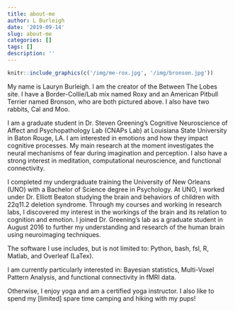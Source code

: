 ---
title: about-me
author: L Burleigh
date: '2019-09-14'
slug: about-me
categories: []
tags: []
description: ''
---

```{r us, out.width='40%', fig.show='hold', echo = FALSE}
knitr::include_graphics(c('/img/me-rox.jpg', '/img/bronson.jpg'))
```


My name is Lauryn Burleigh. I am the creator of the Between The Lobes site. I have a Border-Collie/Lab mix named Roxy and an American Pitbull Terrier named Bronson, who are both pictured above. I also have two rabbits, Cal and Moo. 

I am a graduate student in Dr. Steven Greening’s Cognitive Neuroscience of Affect and Psychopathology Lab (CNAPs Lab) at Louisiana State University in Baton Rouge, LA. I am interested in emotions and how they impact cognitive processes. My main research at the moment investigates the neural mechanisms of fear during imagination and perception. I also have a strong interest in meditation, computational neuroscience, and functional connectivity.

I completed my undergraduate training the University of New Orleans (UNO) with a Bachelor of Science degree in Psychology. At UNO, I worked under Dr. Elliott Beaton studying the brain and behaviors of children with 22q11.2 deletion syndrome. Through my courses and working in research labs, I discovered my interest in the workings of the brain and its relation to cognition and emotion.
I joined Dr. Greening’s lab as a graduate student in August 2016 to further my understanding and research of the human brain using neuroimaging techniques.

The software I use includes, but is not limited to: Python, bash, fsl, R, Matlab, and Overleaf (LaTex).

I am currently particularly interested in: Bayesian statistics, Multi-Voxel Pattern Analysis, and functional connectivity in fMRI data.

Otherwise, I enjoy yoga and am a certified yoga instructor. I also like to spend my [limited] spare time camping and hiking with my pups! 